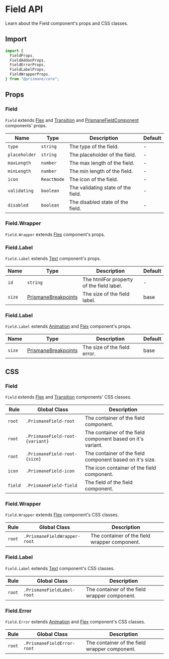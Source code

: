 # Field API

Learn about the Field component's props and CSS classes.

## Import

```js
import {
  FieldProps,
  FieldAddonProps,
  FieldErrorProps,
  FieldLabelProps,
  FieldWrapperProps,
} from "@prismane/core";
```

## Props

### Field

`Field` extends [Flex](/docs/components-api/flex-api) and [Transition](/docs/components-api/transition-api) and [PrismaneFieldComponent](/docs/getting-started/overview) components' props.

| Name          | Type        | Description                        | Default |
| ------------- | ----------- | ---------------------------------- | ------- |
| `type`        | `string`    | The type of the field.             | -       |
| `placeholder` | `string`    | The placeholder of the field.      | -       |
| `maxLength`   | `number`    | The max length of the field.       | -       |
| `minLength`   | `number`    | The min length of the field.       | -       |
| `icon`        | `ReactNode` | The icon of the field.             | -       |
| `validating`  | `boolean`   | The validating state of the field. | -       |
| `disabled`    | `boolean`   | The disabled state of the field.   | -       |

### Field.Wrapper

`Field.Wrapper` extends [Flex](/docs/components-api/flex-api) component's props.

### Field.Label

`Field.Label` extends [Text](/docs/components-api/text-api) component's props.

| Name   | Type                                                               | Description                              | Default |
| ------ | ------------------------------------------------------------------ | ---------------------------------------- | ------- |
| `id`   | `string`                                                           | The htmlFor property of the field label. | -       |
| `size` | [PrismaneBreakpoints](/docs/getting-started/overview#global-types) | The size of the field label.             | base    |

### Field.Label

`Field.Label` extends [Animation](/docs/components-api/animation-api) and [Flex](/docs/components-api/flex-api) component's props.

| Name   | Type                                                               | Description                  | Default |
| ------ | ------------------------------------------------------------------ | ---------------------------- | ------- |
| `size` | [PrismaneBreakpoints](/docs/getting-started/overview#global-types) | The size of the field error. | base    |

## CSS

### Field

`Field` extends [Flex](/docs/components-api/flex-api) and [Transition](/docs/components-api/transition-api) components' CSS classes.

| Rule    | Global Class                    | Description                                                 |
| ------- | ------------------------------- | ----------------------------------------------------------- |
| `root`  | `.PrismaneField-root`           | The container of the field component.                       |
| `root`  | `.PrismaneField-root-{variant}` | The container of the field component based on it's variant. |
| `root`  | `.PrismaneField-root-{size}`    | The container of the field component based on it's size.    |
| `icon`  | `.PrismaneField-icon`           | The icon container of the field component.                  |
| `field` | `.PrismaneField-field`          | The field of the field component.                           |

### Field.Wrapper

`Field.Wrapper` extends [Flex](/docs/components-api/flex-api) component's CSS classes.

| Rule   | Global Class                 | Description                                   |
| ------ | ---------------------------- | --------------------------------------------- |
| `root` | `.PrismaneFieldWrapper-root` | The container of the field wrapper component. |

### Field.Label

`Field.Label` extends [Text](/docs/components-api/text-api) component's CSS classes.

| Rule   | Global Class               | Description                                   |
| ------ | -------------------------- | --------------------------------------------- |
| `root` | `.PrismaneFieldLabel-root` | The container of the field wrapper component. |

### Field.Error

`Field.Error` extends [Animation](/docs/components-api/animation-api) and [Flex](/docs/components-api/flex-api) component's CSS classes.

| Rule   | Global Class               | Description                                   |
| ------ | -------------------------- | --------------------------------------------- |
| `root` | `.PrismaneFieldError-root` | The container of the field wrapper component. |
